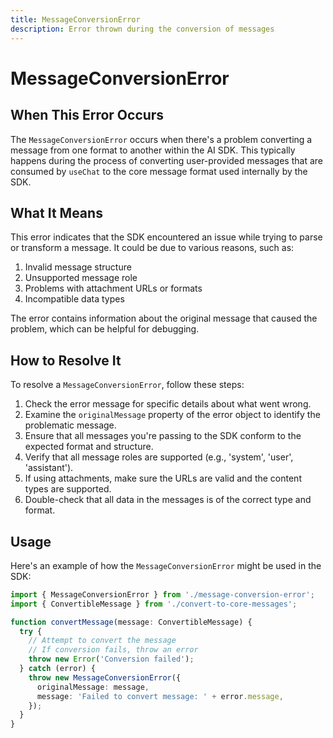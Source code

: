 ```yaml
---
title: MessageConversionError
description: Error thrown during the conversion of messages
---
```


# MessageConversionError

## When This Error Occurs

The `MessageConversionError` occurs when there's a problem converting a message from one format to another within the AI SDK. This typically happens during the process of converting user-provided messages that are consumed by `useChat` to the core message format used internally by the SDK.

## What It Means

This error indicates that the SDK encountered an issue while trying to parse or transform a message. It could be due to various reasons, such as:

1. Invalid message structure
2. Unsupported message role
3. Problems with attachment URLs or formats
4. Incompatible data types

The error contains information about the original message that caused the problem, which can be helpful for debugging.

## How to Resolve It

To resolve a `MessageConversionError`, follow these steps:

1. Check the error message for specific details about what went wrong.
2. Examine the `originalMessage` property of the error object to identify the problematic message.
3. Ensure that all messages you're passing to the SDK conform to the expected format and structure.
4. Verify that all message roles are supported (e.g., 'system', 'user', 'assistant').
5. If using attachments, make sure the URLs are valid and the content types are supported.
6. Double-check that all data in the messages is of the correct type and format.

## Usage

Here's an example of how the `MessageConversionError` might be used in the SDK:

```ts
import { MessageConversionError } from './message-conversion-error';
import { ConvertibleMessage } from './convert-to-core-messages';

function convertMessage(message: ConvertibleMessage) {
  try {
    // Attempt to convert the message
    // If conversion fails, throw an error
    throw new Error('Conversion failed');
  } catch (error) {
    throw new MessageConversionError({
      originalMessage: message,
      message: 'Failed to convert message: ' + error.message,
    });
  }
}
```

